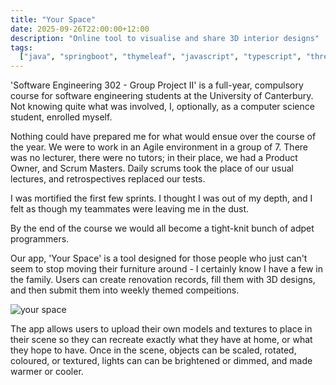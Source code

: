 ```yaml
---
title: "Your Space"
date: 2025-09-26T22:00:00+12:00
description: "Online tool to visualise and share 3D interior designs"
tags:
  ["java", "springboot", "thymeleaf", "javascript", "typescript", "three.js"]
---
```


'Software Engineering 302 - Group Project II' is a full-year, compulsory course for software engineering students at the University of Canterbury. Not knowing quite what was involved, I, optionally, as a computer science student, enrolled myself.

Nothing could have prepared me for what would ensue over the course of the year. We were to work in an Agile environment in a group of 7. There was no lecturer, there were no tutors; in their place, we had a Product Owner, and Scrum Masters. Daily scrums took the place of our usual lectures, and retrospectives replaced our tests.

I was mortified the first few sprints. I thought I was out of my depth, and I felt as though my teammates were leaving me in the dust.

By the end of the course we would all become a tight-knit bunch of adpet programmers.

Our app, 'Your Space' is a tool designed for those people who just can't seem to stop moving their furniture around - I certainly know I have a few in the family. Users can create renovation records, fill them with 3D designs, and then submit them into weekly themed compeitions.

<img
  alt="your space"
  className="h-100 mx-auto"
  src="/images/projects/your-space.gif"
/>

The app allows users to upload their own models and textures to place in their scene so they can recreate exactly what they have at home, or what they hope to have. Once in the scene, objects can be scaled, rotated, coloured, or textured, lights can can be brightened or dimmed, and made warmer or cooler.

